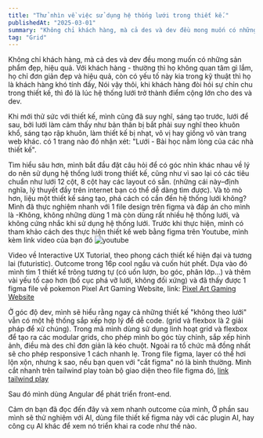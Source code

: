 ```yaml
---
title: "Thử nhìn về việc sử dụng hệ thống lưới trong thiết kế."
publishedAt: "2025-03-01"
summary: "Không chỉ khách hàng, mà cả des và dev đều mong muốn có những sản phẩm đẹp, hiệu quả."
tag: "Grid"
---
```


Không chỉ khách hàng, mà cả des và dev đều mong muốn có những sản phẩm đẹp, hiệu quả. Với khách hàng - thường thì họ không quan tâm gì lắm, họ chỉ đơn giản đẹp và hiệu quả, còn có yếu tố này kia trong kỹ thuật thì họ là khách hàng khó tính đấy, Nói vậy thôi, khi khách hàng đòi hỏi sự chỉn chu trong thiết kế, thì đó là lúc hệ thống lưới trở thành điểm cộng lớn cho des và dev.

Khi mới thử sức với thiết kế, mình cũng đã suy nghĩ, sáng tạo trước, lưới để sau, bởi lưới làm cảm thấy như bản thân bị bắt phải suy nghĩ theo khuôn khổ, sáng tạo rập khuôn, làm thiết kế bị nhạt, vô vị hay giống vô vàn trang web khác. có 1 trang nào đó nhận xét: "Lưới - Bài học nằm lòng của các nhà thiết kế".

Tìm hiểu sâu hơn, mình bắt đầu đặt câu hỏi để có góc nhìn khác nhau về lý do nên sử dụng hệ thống lưới trong thiết kế, cũng như vì sao lại có các tiêu chuẩn như lưới 12 cột, 8 cột hay các layout có sẵn. (những cái này–định nghĩa, lý thuyết đầy trên internet bạn có thể dễ dàng tìm được). Và tò mò hơn, liệu một thiết kế sáng tạo, phá cách có cần đến hệ thống lưới không?
Mình đã thực nghiệm nhanh với 1 file design trên figma và đáp án cho mình là -Không, không những dùng 1 mà còn dùng rất nhiều hệ thống lưới, và không cứng nhắc khi sử dụng hệ thống lưới. 
Trước khi thực hiện, mình có tham khảo cách des thực hiện thiết kế web bằng figma trên Youtube, mình kèm link video của bạn đó 
![youtube](https://www.youtube.com/watch?v=TucA7iGCLFY)


Video về Interactive UX Tutorial, theo phong cách thiết kế hiện đại và tương lai (futuristic). Outcome trong 16p cool ngầu và cuốn hút phết. Dựa vào đó mình tìm 1 thiết kế trông tương tự (có uốn lượn, bo góc, phân lớp...) và thêm vài yếu tố cao hơn (bố cục phá vỡ lưới, không đối xứng) và đã thấy được 1 figma file về pokemon Pixel Art Gaming Website, link: 
<a href="https://www.figma.com/community/file/1263392803403938618/pixel-art-gaming-website" target="_blank" rel="noopener noreferrer">Pixel Art Gaming Website</a>

Ở góc độ dev, mình sẽ hiểu rằng ngay cả những thiết kế "không theo lưới" vẫn có một hệ thống sắp xếp hợp lý để dễ code. (grid và flexbox là 2 giải pháp để xử chúng). Trong mã mình dùng sử dụng linh hoạt grid và flexbox để tạo ra các modular grids, cho phép mình bo góc tùy chỉnh, sắp xếp hình ảnh, điều mà des chỉ đơn giản là kéo chuột. Ngoài ra tổ chức mã đồng nhất sẽ cho phép responsive 1 cách nhanh lẹ. Trong file figma, layer có thể hơi lộn xộn, nhưng k sao, nếu bạn quen với "cắt figma" nó là bình thường. Mình cắt nhanh trên tailwind play toàn bộ giao diện theo file figma đó, <a href="https://play.tailwindcss.com/tVBw29ICvf?size=642x1034" target="_blank" rel="noopener noreferrer">link tailwind play</a>

Sau đó mình dùng Angular để phát triển front-end.

Cảm ơn bạn đã đọc đến đây và xem nhanh outcome của mình, Ở phần sau mình sẽ thử nghiệm với AI, dùng file thiết kế figma này với các plugin AI, hay công cụ AI khác để xem nó triển khai ra code như thế nào.